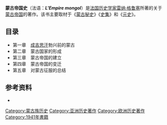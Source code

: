 {{Infobox Book | <!-- See Wikipedia:WikiProject_Novels or Wikipedia:WikiProject_Books -->
| name          = L'Empire mongol
| image         = [[File:Menggudiguoshi.jpg|200px]]
| author        = [[雷纳·格鲁塞|雷纳·格鲁塞]]
| country       = [[法国|法国]]
| language      = [[法语|法语]]
| genre         = [[历史|历史]]
| publisher     = 
| pub_date      = 1941年 
| media_type    = 
| pages         = 
| isbn          = 
}}
'''蒙古帝国史'''（法语：'''''L'Empire mongol'''''）是[[法国|法国]][[历史学家|历史学家]][[雷纳·格鲁塞|雷纳·格鲁塞]]所著的关于[[蒙古帝国|蒙古帝国]]的著作。该书主要取材于《[[蒙古秘史|蒙古秘史]]》《[[史集|史集]]》和《[[元史|元史]]》。

==目录==
*第一章　[[成吉思汗|成吉思汗]]勃兴前的蒙古
*第二章　蒙古国家的形成
*第三章　蒙古帝国的建立
*第四章　蒙古帝国的变迁
*第五章　对蒙古征服的总结

==参考资料==
<div class="references-small">
<references />
*{{cite book |author=雷纳·格鲁塞 |authorlink=雷纳·格鲁塞 |coauthors=龚钺译 |title=蒙古帝国史 |year=2003 |publisher=商务印书馆 |location=北京 |isbn=978-7-100-02203-3 }} 
</div>

[[Category:蒙古族历史|Category:蒙古族历史]]
[[Category:亚洲历史著作|Category:亚洲历史著作]]
[[Category:欧洲历史著作|Category:欧洲历史著作]]
[[Category:1941年書籍|Category:1941年書籍]]